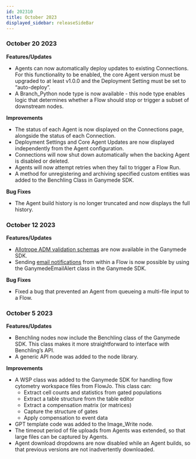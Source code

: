 ```yaml
---
id: 202310
title: October 2023
displayed_sidebar: releaseSideBar
---
```


### October 20 2023
**Features/Updates**
- Agents can now automatically deploy updates to existing Connections. For this functionality to be enabled, the core Agent version must be upgraded to at least v1.0.0 and the Deployment Setting must be set to “auto-deploy”.
- A Branch_Python node type is now available - this node type enables logic that determines whether a Flow should stop or trigger a subset of downstream nodes.

**Improvements**
- The status of each Agent is now displayed on the Connections page, alongside the status of each Connection.
- Deployment Settings and Core Agent Updates are now displayed independently from the Agent configuration.
- Connections will now shut down automatically when the backing Agent is disabled or deleted.
- Agents will now attempt retries when they fail to trigger a Flow Run.
- A method for unregistering and archiving specified custom entities was added to the Benchling Class in Ganymede SDK.

**Bug Fixes**
- The Agent build history is no longer truncated and now displays the full history.

### October 12 2023
**Features/Updates**
- [Allotrope ADM validation schemas](../sdk/sdk_markdowns/allotrope_schema.md) are now available in the Ganymede SDK.
- Sending [email notifications](../sdk/GanymedeClass#sending-emails-from-execute-function) from within a Flow is now possible by using the GanymedeEmailAlert class in the Ganymede SDK.

**Bug Fixes**
- Fixed a bug that prevented an Agent from queueing a multi-file input to a Flow.

### October 5 2023
**Features/Updates**
- Benchling nodes now include the Benchling class of the Ganymede SDK. This class makes it more straightforward to interface with Benchling’s API.
- A generic API node was added to the node library.

**Improvements**
- A WSP class was added to the Ganymede SDK for handling flow cytometry workspace files from FlowJo. This class can:
    - Extract cell counts and statistics from gated populations
    - Extract a table structure from the table editor
    - Extract a compensation matrix (or matrices)
    - Capture the structure of gates
    - Apply compensation to event data
- GPT template code was added to the Image_Write node.
- The timeout period of file uploads from Agents was extended, so that large files can be captured by Agents.
- Agent download dropdowns are now disabled while an Agent builds, so that previous versions are not inadvertently downloaded.